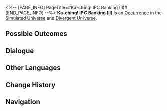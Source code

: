 <%-- [PAGE_INFO]
PageTitle=#Ka-ching! IPC Banking (II)#
[END_PAGE_INFO] --%>
{{Stub}}
{{Simulated Universe Event Infobox
|id            = 14301-2
|title         = 
|image         = Occurrence IPC.png
|domains_su    = Unknown
|domains_ext   = 
|domains_swarm = Unknown
|domains_gng   = Unknown
|domains_du    = Unknown
|requirements  = 
|prev          = 
|next          = 
|characters    = 
|factions      = 
|order         = 024
|order_du      = 053
}}
'''Ka-ching! IPC Banking (II)''' is an [[Divergent Universe/Occurrence|Occurrence]] in the [[Simulated Universe]] and [[Divergent Universe]].

==Possible Outcomes==
{{Possible Outcomes
|choice_1 = Receive a "money management service" gift from the bank.
|result_1 = Gain the Curios "Gold Coin of Discord" and "Typical Genius Society Gossip."
|path_1   = Erudition
|modes_1  = gng

|choice_2 = Withdraw 400 Cosmic Fragment(s).
|result_2 = You withdraw the sealed Cosmic Fragments together with interest.

|choice_3 = Leave.
|result_3 = You still like to hide Cosmic Fragments under your pillow.

}}
<!--
==Gameplay Notes==
* 
-->
==Dialogue==
{{Dialogue Start}}
:{{tx}}
{{Dialogue End}}

==Other Languages==
{{Other Languages
|en   = Ka-ching! IPC Banking (II)
|zhs  = 咔嚓&mdash;&mdash;星际和平银行！（其二）
|zht  = 喀嚓&mdash;&mdash;星際和平銀行！（其二）
|ja   = カチャッ――スターピース{{Rubi|銀行|ぎんこう}}！（2）
|ko   = 찰칵&mdash;&mdash;스타피스 컴퍼니! (2)
|es   = El banco de la Corporación II
|fr   = Cent patates&nbsp;! CPI Banque (II)
|ru   = Щёлк! Банк Межзвёздного мира II
|th   = ชิ้ง! ธนาคารสันติภาพแห่งดวงดาว! (2)
|vi   = Tách! Ngân Hàng Hành Tinh Hòa Bình 2
|de   = Klingeling! IFK-Bank (Teil 2)
|id   = *Cekring*! Bank IPC (2)
|pt   = Dindin! Serviços Bancários da CPI (II)
}}

==Change History==
{{Change History|null}}

==Navigation==
{{Occurrence Navbox}}